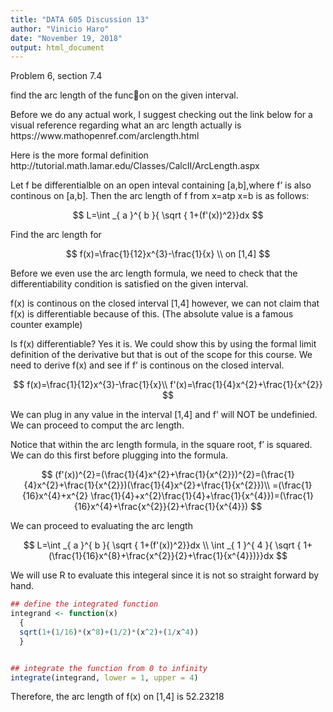 ---
title: "DATA 605 Discussion 13"
author: "Vinicio Haro"
date: "November 19, 2018"
output: html_document
---

Problem 6, section 7.4

find the arc length of the func􀆟on on the given interval.

Before we do any actual work, I suggest checking out the link below for a visual reference regarding what an arc length actually is
https://www.mathopenref.com/arclength.html

Here is the more formal definition 
http://tutorial.math.lamar.edu/Classes/CalcII/ArcLength.aspx

Let f be differentialble on an open inteval containing [a,b],where f' is also continous on [a,b]. Then the arc length of f from x=atp x=b is as follows:

$$
L=\int _{ a }^{ b }{ \sqrt { 1+(f'(x))^2}}dx 
$$


Find the arc length for 

$$
f(x)=\frac{1}{12}x^{3}-\frac{1}{x}  \\
on [1,4]
$$


Before we even use the arc length formula, we need to check that the differentiability condition is satisfied on the
given interval.

f(x) is continous on the closed interval [1,4] however, we can not claim that f(x) is differentiable because of this. (The absolute value is a famous counter example)

Is f(x) differentiable? Yes it is. We could show this by using the formal limit definition of the derivative but that is out of the scope for this course. We need to derive f(x) and see if f' is continous on the closed interval. 

$$
f(x)=\frac{1}{12}x^{3}-\frac{1}{x}\\
f'(x)=\frac{1}{4}x^{2}+\frac{1}{x^{2}}
$$

We can plug in any value in the interval [1,4] and f' will NOT be undefinied. We can proceed to comput the arc length. 

Notice that within the arc length formula, in the square root, f' is squared. We can do this first before plugging into the formula. 

$$
(f'(x))^{2}=(\frac{1}{4}x^{2}+\frac{1}{x^{2}})^{2}=(\frac{1}{4}x^{2}+\frac{1}{x^{2}})(\frac{1}{4}x^{2}+\frac{1}{x^{2}})\\
=(\frac{1}{16}x^{4}+x^{2} \frac{1}{4}+x^{2}\frac{1}{4}+\frac{1}{x^{4}})=(\frac{1}{16}x^{4}+\frac{x^{2}}{2}+\frac{1}{x^{4}})
$$

We can proceed to evaluating the arc length 

$$
L=\int _{ a }^{ b }{ \sqrt { 1+(f'(x))^2}}dx \\
\int _{ 1 }^{ 4 }{ \sqrt { 1+(\frac{1}{16}x^{8}+\frac{x^{2}}{2}+\frac{1}{x^{4}})}}dx
$$


We will use R to evaluate this integeral since it is not so straight forward by hand. 
```{r}
## define the integrated function
integrand <- function(x)
  {
  sqrt(1+(1/16)*(x^8)+(1/2)*(x^2)+(1/x^4))
  }


## integrate the function from 0 to infinity
integrate(integrand, lower = 1, upper = 4)

```


Therefore, the arc length of f(x) on [1,4] is 52.23218





